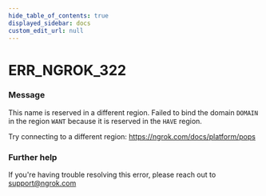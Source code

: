 ```yaml
---
hide_table_of_contents: true
displayed_sidebar: docs
custom_edit_url: null
---
```



# ERR_NGROK_322

### Message

This name is reserved in a different region.
Failed to bind the domain `DOMAIN` in the region `WANT` because it is reserved
in the `HAVE` region.

Try connecting to a different region: https://ngrok.com/docs/platform/pops

### Further help

If you're having trouble resolving this error, please reach out to [support@ngrok.com](mailto:support@ngrok.com?subject=Help%20with%20ERR_NGROK_322)

<ErrorDetails error="err_ngrok_322" />

